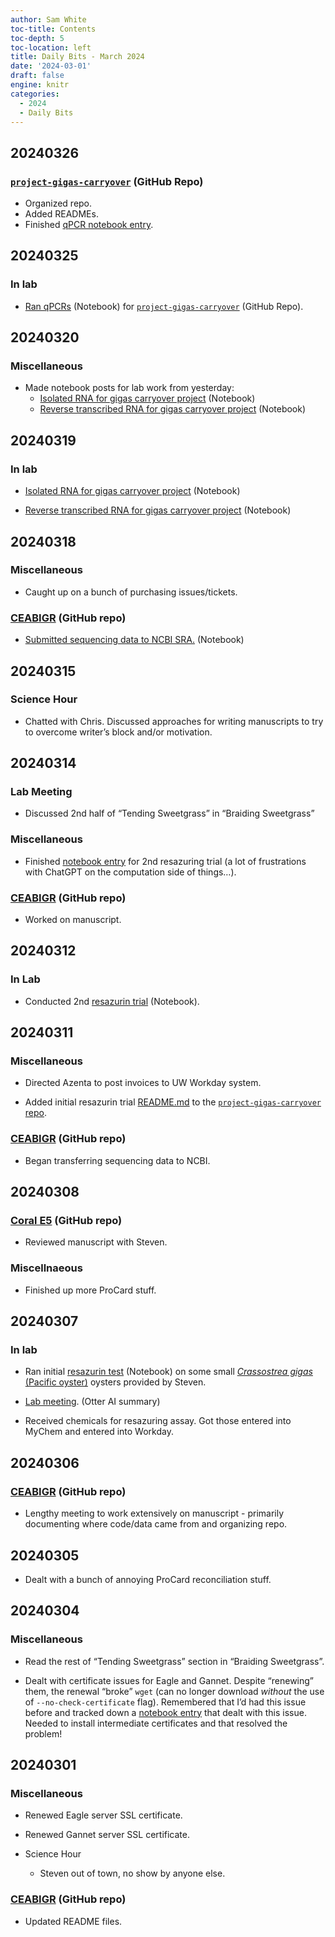 ```yaml
---
author: Sam White
toc-title: Contents
toc-depth: 5
toc-location: left
title: Daily Bits - March 2024
date: '2024-03-01'
draft: false
engine: knitr
categories: 
  - 2024
  - Daily Bits
---
```

## 20240326

### [`project-gigas-carryover`](../../../../project-gigas-carryover/lifestage_carryover/) (GitHub Repo)

- Organized repo.
- Added READMEs.
- Finished [qPCR notebook entry](../2024-03-01-Daily-Bits---March-2024/index.qmd).

## 20240325

### In lab

- [Ran qPCRs](../2024-03-01-Daily-Bits---March-2024/index.qmd) (Notebook) for [`project-gigas-carryover`](../../../../project-gigas-carryover/lifestage_carryover/) (GitHub Repo).

## 20240320

### Miscellaneous

- Made notebook posts for lab work from yesterday:
  - [Isolated RNA for gigas carryover project](../2024-03-19-RNA-Isolation---C.gigas-Lifestage-Carryover-Seed-and-Spat/index.qmd) (Notebook)
  - [Reverse transcribed RNA for gigas carryover project](../2024-03-19-Reverse-Transcription---C.gigas-Lifestage-Carryover-Seed-and-Spat/index.qmd) (Notebook)
  
## 20240319

### In lab

- [Isolated RNA for gigas carryover project](../2024-03-19-RNA-Isolation---C.gigas-Lifestage-Carryover-Seed-and-Spat/index.qmd) (Notebook)

- [Reverse transcribed RNA for gigas carryover project](../2024-03-19-Reverse-Transcription---C.gigas-Lifestage-Carryover-Seed-and-Spat/index.qmd) (Notebook)

## 20240318

### Miscellaneous

- Caught up on a bunch of purchasing issues/tickets.

### [CEABIGR](https://github.com/sr320/ceabigr) (GitHub repo)

- [Submitted sequencing data to NCBI SRA.](../2024-03-18-SRA-Submission---CEABIGR-WGBS-and-RNA-seq/) (Notebook)

## 20240315

### Science Hour

- Chatted with Chris. Discussed approaches for writing manuscripts to try to overcome writer's block and/or motivation.

## 20240314

### Lab Meeting

- Discussed 2nd half of "Tending Sweetgrass" in "Braiding Sweetgrass"

### Miscellaneous

- Finished [notebook entry](../2024-03-12-Resazurin---C.gigas-Second-Trial/index.qmd) for 2nd resazuring trial (a lot of frustrations with ChatGPT on the computation side of things...).

### [CEABIGR](https://github.com/sr320/ceabigr) (GitHub repo)

- Worked on manuscript.


## 20240312

### In Lab

- Conducted 2nd [resazurin trial](../2024-03-12-Resazurin---C.gigas-Second-Trial/index.qmd) (Notebook).

## 20240311

### Miscellaneous

- Directed Azenta to post invoices to UW Workday system.

- Added initial resazurin trial [README.md](https://github.com/RobertsLab/project-gigas-carryover/blob/main/lifestage_carryover/data/resazurin_trial_01/REAMDE.md) to the [`project-gigas-carryover` repo](https://github.com/RobertsLab/project-gigas-carryover).

### [CEABIGR](https://github.com/sr320/ceabigr) (GitHub repo)

- Began transferring sequencing data to NCBI.

## 20240308

### [Coral E5](https://github.com/urol-e5/deep-dive) (GitHub repo)

- Reviewed manuscript with Steven.

### Miscellnaeous

- Finished up more ProCard stuff.

## 20240307

### In lab

- Ran initial [resazurin test](../2024-03-08-Resazurin---Preliminary-Respiration-Test-Using-C.gigas/index.qmd) (Notebook) on some small [_Crassostrea gigas_ (Pacific oyster)](http://en.wikipedia.org/wiki/Pacific_oyster) oysters provided by Steven.

- [Lab meeting](https://otter.ai/u/POqgTdepVCnVErcUQoH_vcS82AE?utm_source=copy_url). (Otter AI summary)

- Received chemicals for resazuring assay. Got those entered into MyChem and entered into Workday.

## 20240306

### [CEABIGR](https://github.com/sr320/ceabigr) (GitHub repo)

- Lengthy meeting to work extensively on manuscript - primarily documenting where code/data came from and organizing repo.

## 20240305

- Dealt with a bunch of annoying ProCard reconciliation stuff.

## 20240304

### Miscellaneous

- Read the rest of "Tending Sweetgrass" section in "Braiding Sweetgrass".

- Dealt with certificate issues for Eagle and Gannet. Despite "renewing" them, the renewal "broke" `wget` (can no longer download _without_ the use of `--no-check-certificate` flag). Remembered that I'd had this issue before and tracked down a [notebook entry](../../2022/2022-04-02-Server-Maintenance---Fix-Server-Certificate-Authentication-Issues/index.qmd) that dealt with this issue. Needed to install intermediate certificates and that resolved the problem!

## 20240301

### Miscellaneous

- Renewed Eagle server SSL certificate.

- Renewed Gannet server SSL certificate.

- Science Hour

  - Steven out of town, no show by anyone else.

### [CEABIGR](https://github.com/sr320/ceabigr) (GitHub repo)

- Updated README files.